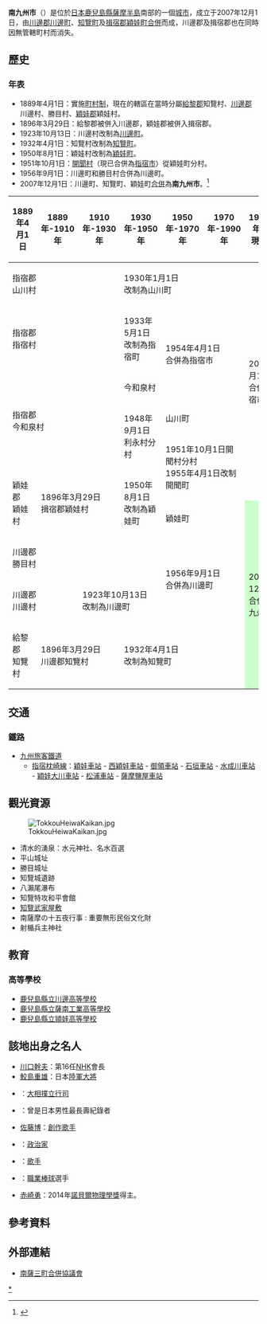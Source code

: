 {{日本都市
| 自治體名   = 南九州市
| 圖像       = [[File:Ōnodake_Kagoshima.jpg|240px]]
| 圖像說明   = [[大野岳_(鹿兒島縣)|大野岳]]
| 市章       = [[File:Emblem_of_Minamikyushu.jpg|100px]]|
| 日文原名   = 南九州市
| 平假名     = みなみきゅうしゅうし
| 羅馬字拼音 = Minamikyūshū-shi
| 都道府縣   = 鹿兒島縣
| 支廳       =
| 編號       = 46223-3
| 面積       = 357.91
| 邊界未定   =
| 人口       = 33,129<ref>{{Cite web| url=https://www.city.minamikyushu.lg.jp/jyouhou/shisejoho/toke/jinkotoke/index.html| title=南九州市の人口統計| publisher=南九州市政府| language=ja| accessdate=2020-02-22| archive-date=2021-02-10| archive-url=https://web.archive.org/web/20210210021248/https://www.city.minamikyushu.lg.jp/jyouhou/shisejoho/toke/jinkotoke/index.html| dead-url=no}}</ref>
| 統計時間   = 2021年2月1日
| 自治體     = [[鹿兒島市|鹿兒島市]]、[[枕崎市|枕崎市]]、[[指宿市|指宿市]]、[[南薩摩市|南薩摩市]]
| 花         = [[向日葵|向日葵]]
| 樹         = [[櫻花|櫻花]]、[[茶樹|茶樹]]
| 鳥         =
| 其他象徵物 =
| 其他象徵   =
| 市長       = {{Tsl|ja|塗木弘幸}}
| 卸任日期   = 2023年12月22日
| 議員數     = 20
| 郵遞區號   = 897-0392
| 所在地     = 南九州市知覧町郡6204番地
| 電話號碼   = 993-83-2511
| 外部連結   = {{url|https://www.city.minamikyushu.lg.jp/}}
| 地圖       = [[File:Minamikyushu_in_Kagoshima_Prefecture.png|250px]]
| 註記       = 
}}
'''南九州市'''（{{jpn|j=南九州市|hg=みなみきゅうしゅうし|rm=Minamikyūshū shi|f=y}}）是位於[[日本|日本]][[鹿兒島縣|鹿兒島縣]][[薩摩半島|薩摩半島]]南部的一個[[城市|城市]]，成立于2007年12月1日，由[[川邊郡_(鹿兒島縣)|川邊郡]][[川邊町_(鹿兒島縣)|川邊町]]、[[知覽町|知覽町]]及[[揖宿郡|揖宿郡]][[穎娃町|穎娃町]][[市町村合併|合併]]而成，川邊郡及揖宿郡也在同時因無管轄町村而消失。

==歷史==
===年表===
* 1889年4月1日：實施[[町村制|町村制]]，現在的轄區在當時分屬[[給黎郡|給黎郡]]知覽村、[[川邊郡_(鹿兒島縣)|川邊郡]]川邊村、勝目村、[[穎娃郡|穎娃郡]]穎娃村。
* 1896年3月29日：給黎郡被併入川邊郡，穎娃郡被併入揖宿郡。
* 1923年10月13日：川邊村改制為[[川邊町_(鹿兒島縣)|川邊町]]。
* 1932年4月1日：知覽村改制為[[知覽町|知覽町]]。
* 1950年8月1日：穎娃村改制為[[穎娃町|穎娃町]]。
* 1951年10月1日：[[開聞町|開聞村]]（現已合併為[[指宿市|指宿市]]）從穎娃町分村。
* 1956年9月1日：川邊町和勝目村合併為川邊町。
* 2007年12月1日：川邊町、知覽町、穎娃町[[市町村合併|合併]]為'''南九州市'''。<ref>{{Cite web| publisher=南九州市政府| title=沿革| url=http://www.city.minamikyushu.lg.jp/cgi-bin/hpViewContent.cgi?pID=20071024163502&pLang=ja| accessdate=2008年9月19日| language=ja| archive-date=2019年5月20日| archive-url=https://web.archive.org/web/20190520183658/http://www.city.minamikyushu.lg.jp/cgi-bin/hpViewContent.cgi?pID=20071024163502&pLang=ja| dead-url=no}}</ref>

{| class="wikitable" style="font-size:x-small"
! 1889年4月1日
! 1889年-1910年
! 1910年-1930年
! 1930年-1950年
! 1950年-1970年
! 1970年-1990年
! 1990年-現在
!現在
|-
| colspan=3 | 指宿郡<br>山川村
| colspan=3 | 1930年1月1日<br>改制為山川町
| rowspan=6 colspan=2 | 2006年1月1日<br>合併為指宿市
|-
| colspan=3 | 指宿郡<br>指宿村
| 1933年5月1日<br>改制為指宿町
| rowspan=2 colspan=2 | 1954年4月1日<br>合併為指宿市
|-
| rowspan=3 colspan=3 | 指宿郡<br>今和泉村
| 今和泉村
|-
| rowspan=2 | 1948年9月1日<br>利永村分村
| colspan=2 | 山川町
|-
| rowspan=2 colspan=2 | 1951年10月1日開聞村分村<br>1955年4月1日改制開聞町
|-
| rowspan=2 | 穎娃郡<br>穎娃村
| rowspan=2 colspan=2 | 1896年3月29日<br>揖宿郡穎娃村
| rowspan=2 | 1950年8月1日<br>改制為穎娃町
|-
| colspan=2 | 穎娃町
| rowspan=5 colspan=2 style="background-color:#cfc;" | 2007年12月1日<br>合併為南九州市
|-
| colspan=4 | 川邊郡<br>勝目村
| rowspan=2 colspan=2| 1956年9月1日<br>合併為川邊町
|-
| colspan=2 | 川邊郡<br>川邊村
| colspan=2 | 1923年10月13日<br>改制為川邊町
|-
| 給黎郡<br>知覽村
| colspan=2 | 1896年3月29日<br>川邊郡知覽村
| colspan=3 | 1932年4月1日<br>改制為知覽町
|}

==交通==
===鐵路===
* [[九州旅客鐵道|九州旅客鐵道]]
** [[指宿枕崎線|指宿枕崎線]]：[[穎娃車站|穎娃車站]] - [[西穎娃車站|西穎娃車站]] - [[御領車站_(鹿兒島縣)|御領車站]] - [[石垣車站|石垣車站]] - [[水成川車站|水成川車站]] - [[穎娃大川車站|穎娃大川車站]] - [[松浦車站_(鹿兒島縣)|松浦車站]] - [[薩摩鹽屋車站|薩摩鹽屋車站]]

==觀光資源==
[[File:TokkouHeiwaKaikan.jpg|thumb]]
* 清水的湧泉：水元神社、名水百選
* 平山城址
* 勝目城址
* 知覽城遺跡
* 八瀨尾瀑布
* 知覽特攻和平會館
* [[知覽武家屋敷|知覽武家屋敷]]
* 南薩摩の十五夜行事 : 重要無形民俗文化財
* 射楯兵主神社

==教育==
===高等學校===
* [[鹿兒島縣立川邊高等學校|鹿兒島縣立川邊高等學校]]
* [[鹿兒島縣立薩南工業高等學校|鹿兒島縣立薩南工業高等學校]]
* [[鹿兒島縣立頴娃高等學校|鹿兒島縣立頴娃高等學校]]

==該地出身之名人==
* [[川口幹夫|川口幹夫]]：第16任[[日本放送協會|NHK]]會長
* [[鮫島重雄|鮫島重雄]]：日本[[陸軍大將|陸軍大將]]
* {{tsl|ja|式守伊之助 (30代)|式守伊之助 (30代)}}：[[大相撲|大相撲]][[立行司|立行司]]
* {{tsl|ja|徳田二次郎|德田二次郎}}：曾是日本男性最長壽紀錄者
* [[佐藤博|佐藤博]]：[[創作歌手|創作歌手]]
* {{tsl|ja|井上知治}}：[[政治家|政治家]]
* {{tsl|ja|高田みづえ|高田蜜惠}}：[[歌手|歌手]]
* {{Tsl|ja|下窪陽介}}：[[職業棒球|職業棒球]]選手
* [[赤崎勇|赤崎勇]]：2014年[[諾貝爾物理學獎|諾貝爾物理學獎]]得主。

== 參考資料 ==
{{reflist}}

==外部連結==
{{commonscat|Minamikyushu,_Kagoshima}}
* {{Ja icon}} [https://web.archive.org/web/20100106055740/http://www.city.minamikyushu.lg.jp/contents/html/nansatsu3/index2.html 南薩三町合併協議會]

{{鹿兒島縣}}

[[Category:南九州市|*]]